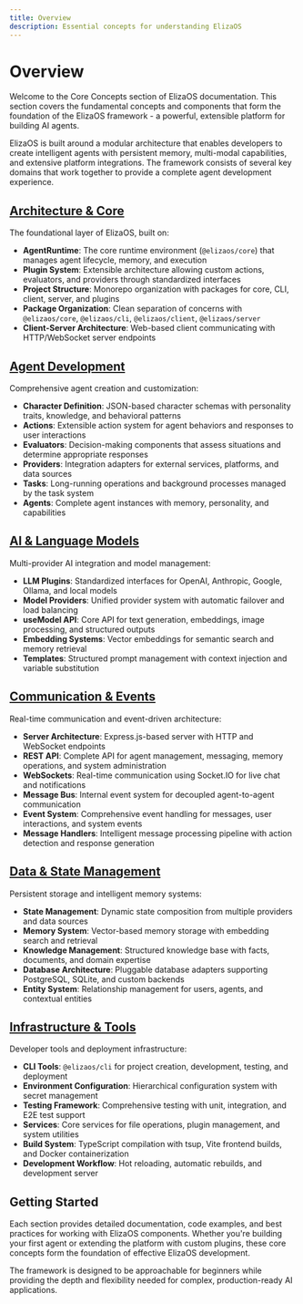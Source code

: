 ```yaml
---
title: Overview
description: Essential concepts for understanding ElizaOS
---
```


# Overview

Welcome to the Core Concepts section of ElizaOS documentation. This section covers the fundamental concepts and components that form the foundation of the ElizaOS framework - a powerful, extensible platform for building AI agents.

ElizaOS is built around a modular architecture that enables developers to create intelligent agents with persistent memory, multi-modal capabilities, and extensive platform integrations. The framework consists of several key domains that work together to provide a complete agent development experience.

## [Architecture & Core](./architecture)

The foundational layer of ElizaOS, built on:

- **AgentRuntime**: The core runtime environment (`@elizaos/core`) that manages agent lifecycle, memory, and execution
- **Plugin System**: Extensible architecture allowing custom actions, evaluators, and providers through standardized interfaces
- **Project Structure**: Monorepo organization with packages for core, CLI, client, server, and plugins
- **Package Organization**: Clean separation of concerns with `@elizaos/core`, `@elizaos/cli`, `@elizaos/client`, `@elizaos/server`
- **Client-Server Architecture**: Web-based client communicating with HTTP/WebSocket server endpoints

## [Agent Development](./agent-development)

Comprehensive agent creation and customization:

- **Character Definition**: JSON-based character schemas with personality traits, knowledge, and behavioral patterns
- **Actions**: Extensible action system for agent behaviors and responses to user interactions
- **Evaluators**: Decision-making components that assess situations and determine appropriate responses
- **Providers**: Integration adapters for external services, platforms, and data sources
- **Tasks**: Long-running operations and background processes managed by the task system
- **Agents**: Complete agent instances with memory, personality, and capabilities

## [AI & Language Models](./ai-models)

Multi-provider AI integration and model management:

- **LLM Plugins**: Standardized interfaces for OpenAI, Anthropic, Google, Ollama, and local models
- **Model Providers**: Unified provider system with automatic failover and load balancing
- **useModel API**: Core API for text generation, embeddings, image processing, and structured outputs
- **Embedding Systems**: Vector embeddings for semantic search and memory retrieval
- **Templates**: Structured prompt management with context injection and variable substitution

## [Communication & Events](./communication)

Real-time communication and event-driven architecture:

- **Server Architecture**: Express.js-based server with HTTP and WebSocket endpoints
- **REST API**: Complete API for agent management, messaging, memory operations, and system administration
- **WebSockets**: Real-time communication using Socket.IO for live chat and notifications
- **Message Bus**: Internal event system for decoupled agent-to-agent communication
- **Event System**: Comprehensive event handling for messages, user interactions, and system events
- **Message Handlers**: Intelligent message processing pipeline with action detection and response generation

## [Data & State Management](./data-state)

Persistent storage and intelligent memory systems:

- **State Management**: Dynamic state composition from multiple providers and data sources
- **Memory System**: Vector-based memory storage with embedding search and retrieval
- **Knowledge Management**: Structured knowledge base with facts, documents, and domain expertise
- **Database Architecture**: Pluggable database adapters supporting PostgreSQL, SQLite, and custom backends
- **Entity System**: Relationship management for users, agents, and contextual entities

## [Infrastructure & Tools](./infrastructure)

Developer tools and deployment infrastructure:

- **CLI Tools**: `@elizaos/cli` for project creation, development, testing, and deployment
- **Environment Configuration**: Hierarchical configuration system with secret management
- **Testing Framework**: Comprehensive testing with unit, integration, and E2E test support
- **Services**: Core services for file operations, plugin management, and system utilities
- **Build System**: TypeScript compilation with tsup, Vite frontend builds, and Docker containerization
- **Development Workflow**: Hot reloading, automatic rebuilds, and development server

## Getting Started

Each section provides detailed documentation, code examples, and best practices for working with ElizaOS components. Whether you're building your first agent or extending the platform with custom plugins, these core concepts form the foundation of effective ElizaOS development.

The framework is designed to be approachable for beginners while providing the depth and flexibility needed for complex, production-ready AI applications.